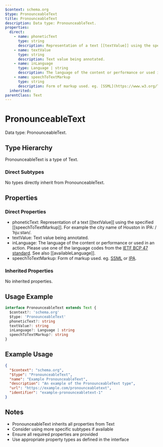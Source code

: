 ```yaml
---
$context: schema.org
$type: PronounceableText
title: PronounceableText
description: Data type: PronounceableText.
properties:
  direct:
    - name: phoneticText
      type: string
      description: Representation of a text [[textValue]] using the specified [[speechToTextMarkup]]. For example the city name of Houston in IPA: /ˈhjuːstən/.
    - name: textValue
      type: string
      description: Text value being annotated.
    - name: inLanguage
      type: Language | string
      description: The language of the content or performance or used in an action. Please use one of the language codes from the [IETF BCP 47 standard](http://tools.ietf.org/html/bcp47). See also [[availableLanguage]].
    - name: speechToTextMarkup
      type: string
      description: Form of markup used. eg. [SSML](https://www.w3.org/TR/speech-synthesis11) or [IPA](https://www.wikidata.org/wiki/Property:P898).
  inherited:
parentClass: Text
---
```

# PronounceableText

Data type: PronounceableText.

## Type Hierarchy

PronounceableText is a type of Text.

### Direct Subtypes

No types directly inherit from PronounceableText.

## Properties

### Direct Properties

- phoneticText: Representation of a text [[textValue]] using the specified [[speechToTextMarkup]]. For example the city name of Houston in IPA: /ˈhjuːstən/.
- textValue: Text value being annotated.
- inLanguage: The language of the content or performance or used in an action. Please use one of the language codes from the [IETF BCP 47 standard](http://tools.ietf.org/html/bcp47). See also [[availableLanguage]].
- speechToTextMarkup: Form of markup used. eg. [SSML](https://www.w3.org/TR/speech-synthesis11) or [IPA](https://www.wikidata.org/wiki/Property:P898).

### Inherited Properties

No inherited properties.

## Usage Example

```typescript
interface PronounceableText extends Text {
  $context?: 'schema.org'
  $type: 'PronounceableText'
  phoneticText?: string
  textValue?: string
  inLanguage?: Language | string
  speechToTextMarkup?: string
}
```

## Example Usage

```json
{
  "$context": "schema.org",
  "$type": "PronounceableText",
  "name": "Example PronounceableText",
  "description": "An example of the PronounceableText type",
  "url": "https://example.com/pronounceabletext",
  "identifier": "example-pronounceabletext-1"
}
```

## Notes

- PronounceableText inherits all properties from Text
- Consider using more specific subtypes if available
- Ensure all required properties are provided
- Use appropriate property types as defined in the interface